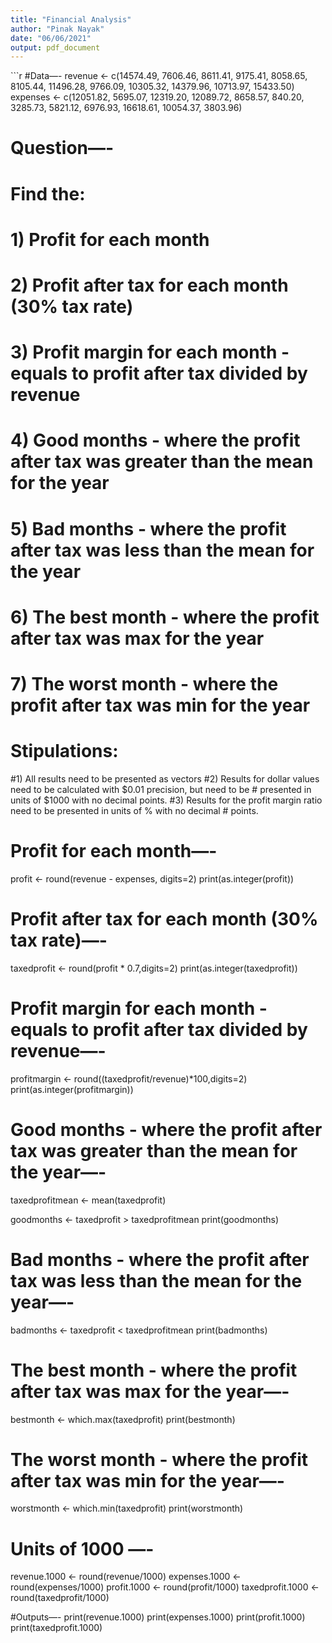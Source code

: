 ```yaml
---
title: "Financial Analysis"
author: "Pinak Nayak"
date: "06/06/2021"
output: pdf_document
---
```


```r
#Data----
revenue <- c(14574.49, 7606.46, 8611.41, 9175.41, 8058.65, 8105.44, 11496.28, 9766.09, 
             10305.32, 14379.96, 10713.97, 15433.50)
expenses <- c(12051.82, 5695.07, 12319.20, 12089.72, 8658.57, 840.20, 3285.73, 
              5821.12, 6976.93, 16618.61, 10054.37, 3803.96)

# Question----
# Find the:

# 1) Profit for each month
# 2) Profit after tax for each month (30% tax rate)
# 3) Profit margin for each month - equals to profit after tax divided by revenue 
# 4) Good months - where the profit after tax was greater than the mean for the year
# 5) Bad months - where the profit after tax was less than the mean for the year
# 6) The best month - where the profit after tax was max for the year 
# 7) The worst month - where the profit after tax was min for the year

# Stipulations:

#1) All results need to be presented as vectors
#2) Results for dollar values need to be calculated with $0.01 precision, but need to be
#   presented in units of $1000 with no decimal points.
#3) Results for the profit margin ratio need to be presented in units of % with no decimal 
#   points. 


# Profit for each month----

profit <- round(revenue - expenses, digits=2)
print(as.integer(profit))

# Profit after tax for each month (30% tax rate)----

taxedprofit <- round(profit * 0.7,digits=2)
print(as.integer(taxedprofit))


# Profit margin for each month - equals to profit after tax divided by revenue----

profitmargin <- round((taxedprofit/revenue)*100,digits=2)
print(as.integer(profitmargin))

# Good months - where the profit after tax was greater than the mean for the year----

taxedprofitmean <- mean(taxedprofit)

goodmonths <- taxedprofit > taxedprofitmean
print(goodmonths)

# Bad months - where the profit after tax was less than the mean for the year----

badmonths <- taxedprofit < taxedprofitmean
print(badmonths)

# The best month - where the profit after tax was max for the year----

bestmonth <- which.max(taxedprofit)
print(bestmonth)

# The worst month - where the profit after tax was min for the year----

worstmonth <- which.min(taxedprofit)
print(worstmonth)

# Units of 1000 ----

revenue.1000 <- round(revenue/1000)
expenses.1000 <- round(expenses/1000)
profit.1000 <- round(profit/1000)
taxedprofit.1000 <- round(taxedprofit/1000)

#Outputs----
print(revenue.1000)
print(expenses.1000)
print(profit.1000)
print(taxedprofit.1000)

